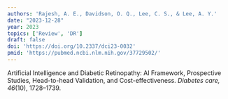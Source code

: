 ```yaml
---
authors: 'Rajesh, A. E., Davidson, O. Q., Lee, C. S., & Lee, A. Y.'
date: "2023-12-28"
year: 2023
topics: ['Review', 'DR']
draft: false
doi: 'https://doi.org/10.2337/dci23-0032'
pmid: 'https://pubmed.ncbi.nlm.nih.gov/37729502/'
---
```


Artificial Intelligence and Diabetic Retinopathy: AI Framework, Prospective Studies, Head-to-head Validation, and Cost-effectiveness. *Diabetes care, 46*(10), 1728–1739.